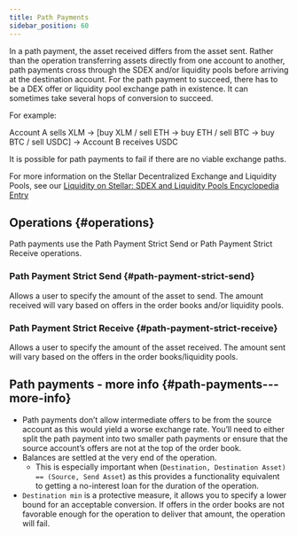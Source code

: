 ```yaml
---
title: Path Payments
sidebar_position: 60
---
```


In a path payment, the asset received differs from the asset sent. Rather than the operation transferring assets directly from one account to another, path payments cross through the SDEX and/or liquidity pools before arriving at the destination account. For the path payment to succeed, there has to be a DEX offer or liquidity pool exchange path in existence. It can sometimes take several hops of conversion to succeed.

For example:

Account A sells XLM → [buy XLM / sell ETH → buy ETH / sell BTC → buy BTC / sell USDC] → Account B receives USDC

It is possible for path payments to fail if there are no viable exchange paths.

For more information on the Stellar Decentralized Exchange and Liquidity Pools, see our [Liquidity on Stellar: SDEX and Liquidity Pools Encyclopedia Entry](../sdex/liquidity-on-stellar-sdex-liquidity-pools.mdx)

## Operations {#operations}

Path payments use the Path Payment Strict Send or Path Payment Strict Receive operations.

### Path Payment Strict Send {#path-payment-strict-send}

Allows a user to specify the amount of the asset to send. The amount received will vary based on offers in the order books and/or liquidity pools.

### Path Payment Strict Receive {#path-payment-strict-receive}

Allows a user to specify the amount of the asset received. The amount sent will vary based on the offers in the order books/liquidity pools.

## Path payments - more info {#path-payments---more-info}

- Path payments don’t allow intermediate offers to be from the source account as this would yield a worse exchange rate. You’ll need to either split the path payment into two smaller path payments or ensure that the source account’s offers are not at the top of the order book.
- Balances are settled at the very end of the operation.
  - This is especially important when (`Destination, Destination Asset) == (Source, Send Asset`) as this provides a functionality equivalent to getting a no-interest loan for the duration of the operation.
- `Destination min` is a protective measure, it allows you to specify a lower bound for an acceptable conversion. If offers in the order books are not favorable enough for the operation to deliver that amount, the operation will fail.
